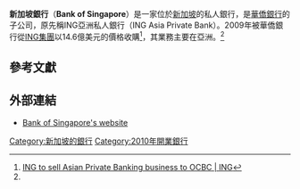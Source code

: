 {{about|一家新加坡私人銀行|新加坡各家銀行|新加坡銀行列表}}
{{Infobox company
| name             = 新加坡銀行<br />Bank of Singapore
| logo             = [[File:Bank_of_Singapore_Logo.svg|File:Bank of Singapore Logo.svg]]
| caption          =
| former type      =
| type             = [[子公司|子公司]]
| traded_as        =
| industry         = [[私人銀行|私人銀行]]和[[財富管理|財富管理]]
| fate             =
| predecessor      = ING Asia Private Bank
| successor        =
| foundation       = [[新加坡|新加坡]]（{{Start date|2010|01|29}}）
| founder          =
| defunct          = <!-- {{End date|YYYY|MM|DD}} -->
| location_city    =
| location_country = 新加坡
| locations        = <!-- Number of locations, stores, offices &c. -->
| area_served      =
| key_people       = Renato de Guzman（CEO）
| products         = 財富管理、金融分析及投資
| production       =
| services         =
| revenue          =
| operating_income =
| net_income       =
| aum              = [[美元|US$]]320億（2010）<ref name="BoS opening">{{cite press release |title= Bank of Singapore Centre at Market Street, Raffles Place officially opens |date= 2011-06-22 |publisher= OCBC Bank |location= Singapore |url= http://www.ocbc.com/assets/pdf/Media/2011/jun/110622_Media%20release_BOS%20centre%20opening.pdf |format= PDF |accessdate= 2013-02-11 |deadurl= no |archive-date= 2014-09-12 |archive-url= https://web.archive.org/web/20140912001225/http://www.ocbc.com/assets/pdf/Media/2011/jun/110622_Media%20release_BOS%20centre%20opening.pdf }}</ref>
| assets           = US$396億（2011）<ref name="pr_2012">{{cite press release |title= Bank of Singapore is the first Singapore-headquartered private bank that can train and assess its private bankers |date= 2012-04-24 |publisher= OCBC Bank |location= Singapore |url= http://www.ocbc.com/assets/pdf/Media/2012/April/120424_(website)Media_Release%20ATO%20status_Final.pdf |format= PDF |accessdate= 2013-02-11 |deadurl= no |archive-date= 2014-09-12 |archive-url= https://web.archive.org/web/20140912001321/http://www.ocbc.com/assets/pdf/Media/2012/April/120424_(website)Media_Release%20ATO%20status_Final.pdf }}</ref>
| equity           =
| owner            =
| num_employees    = 850<ref name="pr_2012" />
| parent           = [[華僑銀行|華僑銀行]]
| divisions        =
| subsid           =
| homepage         = {{URL|www.bankofsingapore.com}}
| footnotes        =
| intl             =
| bodystyle        =
}}
'''新加坡銀行'''（'''Bank of Singapore'''）是一家位於[[新加坡|新加坡]]的私人銀行，是[[華僑銀行|華僑銀行]]的子公司，原先稱ING亞洲私人銀行（ING Asia Private Bank）。2009年被華僑銀行從[[ING集團|ING集團]]以14.6億美元的價格收購<ref>[http://www.ing.com/Our-Company/Press-room/Press-release-archive/PressRelease/ING-to-sell-Asian-Private-Banking-business-to-OCBC.htm ING to sell Asian Private Banking business to OCBC | ING<!-- Bot generated title -->]</ref>，其業務主要在亞洲。<ref name="pr_2012" />

== 參考文獻==
{{reflist}}

== 外部連結 ==
* [http://www.bankofsingapore.com Bank of Singapore's website] {{Wayback|url=http://www.bankofsingapore.com/ |date=20210211015739 }}

{{新加坡金融}}
[[Category:新加坡的銀行|Category:新加坡的銀行]]
[[Category:2010年開業銀行|Category:2010年開業銀行]]